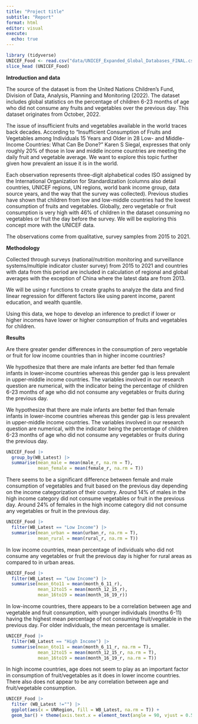 ```yaml
---
title: "Project title"
subtitle: "Report"
format: html
editor: visual
execute:
  echo: true
---
```


```r
library (tidyverse)
UNICEF_Food <- read.csv("data/UNICEF_Expanded_Global_Databases_FINAL.csv")
slice_head (UNICEF_Food)
```

**Introduction and data**

The source of the dataset is from the United Nations Children's Fund, Division of Data, Analysis, Planning and Monitoring (2022). The dataset includes global statistics on the percentage of children 6-23 months of age who did not consume any fruits and vegetables over the previous day. This dataset originates from October, 2022.

The issue of insufficient fruits and vegetables available in the world traces back decades. According to "Insufficient Consumption of Fruits and Vegetables among Individuals 15 Years and Older in 28 Low- and Middle-Income Countries: What Can Be Done?" Karen S Siegal, expresses that only roughly 20% of those in low and middle income countries are meeting the daily fruit and vegetable average. We want to explore this topic further given how prevalent an issue it is in the world.

Each observation represents three-digit alphabetical codes ISO assigned by the International Organization for Standardization (columns also detail countries, UNICEF regions, UN regions, world bank income group, data source years, and the way that the survey was collected). Previous studies have shown that children from low and low-middle countries had the lowest consumption of fruits and vegetables. Globally, zero vegetable or fruit consumption is very high with 46% of children in the dataset consuming no vegetables or fruit the day before the survey. We will be exploring this concept more with the UNICEF data.

The observations come from qualitative, survey samples from 2015 to 2021.

**Methodology**

Collected through surveys (national/nutrition monitoring and surveillance systems/multiple indicator cluster survey) from 2015 to 2021 and countries with data from this period are included in calculation of regional and global averages with the exception of China where the latest data are from 2013.

We will be using r functions to create graphs to analyze the data and find linear regression for different factors like using parent income, parent education, and wealth quantile.

Using this data, we hope to develop an inference to predict if lower or higher incomes have lower or higher consumption of fruits and vegetables for children.

**Results**

Are there greater gender differences in the consumption of zero vegetable or fruit for low income countries than in higher income countries?

We hypothesize that there are male infants are better fed than female infants in lower-income countries whereas this gender gap is less prevalent in upper-middle income countries. The variables involved in our research question are numerical, with the indicator being the percentage of children 6-23 months of age who did not consume any vegetables or fruits during the previous day.

We hypothesize that there are male infants are better fed than female infants in lower-income countries whereas this gender gap is less prevalent in upper-middle income countries. The variables involved in our research question are numerical, with the indicator being the percentage of children 6-23 months of age who did not consume any vegetables or fruits during the previous day.

```r
UNICEF_Food |>
  group_by(WB_Latest) |>
  summarise(mean_male = mean(male_r, na.rm = T), 
            mean_female = mean(female_r, na.rm = T))
```

There seems to be a significant difference between female and male consumption of vegetables and fruit based on the previous day depending on the income categorization of their country. Around 14% of males in the high income category did not consume vegetables or fruit in the previous day. Around 24% of females in the high income category did not consume any vegetables or fruit in the previous day.

```r
UNICEF_Food |>
  filter(WB_Latest == "Low Income") |>
  summarise(mean_urban = mean(urban_r, na.rm = T), 
            mean_rural = mean(rural_r, na.rm = T))
```
In low income countries, mean percentage of individuals who did not consume any vegetables or fruit the previous day is higher for rural areas as compared to in urban areas. 

```r
UNICEF_Food |>
  filter(WB_Latest == "Low Income") |>
  summarise(mean_6to11 = mean(month_6_11_r),
            mean_12to15 = mean(month_12_15_r), 
            mean_16to19 = mean(month_16_19_r))
```
In low-income countries, there appears to be a correlation between age and vegetable and fruit consumption, with younger individuals (months 6-11) having the highest mean percentage of not consuming fruit/vegetable in the previous day. For older individuals, the mean percentage is smaller.

```r
UNICEF_Food |>
  filter(WB_Latest == "High Income") |>
  summarise(mean_6to11 = mean(month_6_11_r, na.rm = T),
            mean_12to15 = mean(month_12_15_r, na.rm = T), 
            mean_16to19 = mean(month_16_19_r, na.rm = T))
```
In high income countries, age does not seem to play as an important factor in consumption of fruit/vegetables as it does in lower income countries. There also does not appear to be any correlation between age and fruit/vegetable consumption.

```r
UNICEF_Food |>
  filter (WB_Latest !="") |>
  ggplot(aes(x = UNRegion, fill = WB_Latest, na.rm = T)) + 
  geom_bar() + theme(axis.text.x = element_text(angle = 90, vjust = 0.5, hjust=1))
```
